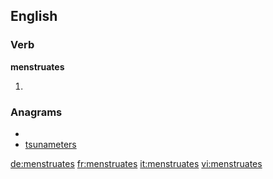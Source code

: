 ==English==

===Verb===
'''menstruates'''

# {{third-person singular of|[[menstruate]]}}

===Anagrams===
* {{alphagram|aeemnrssttu}}
* [[tsunameters#English|tsunameters]]

[[de:menstruates]]
[[fr:menstruates]]
[[it:menstruates]]
[[vi:menstruates]]